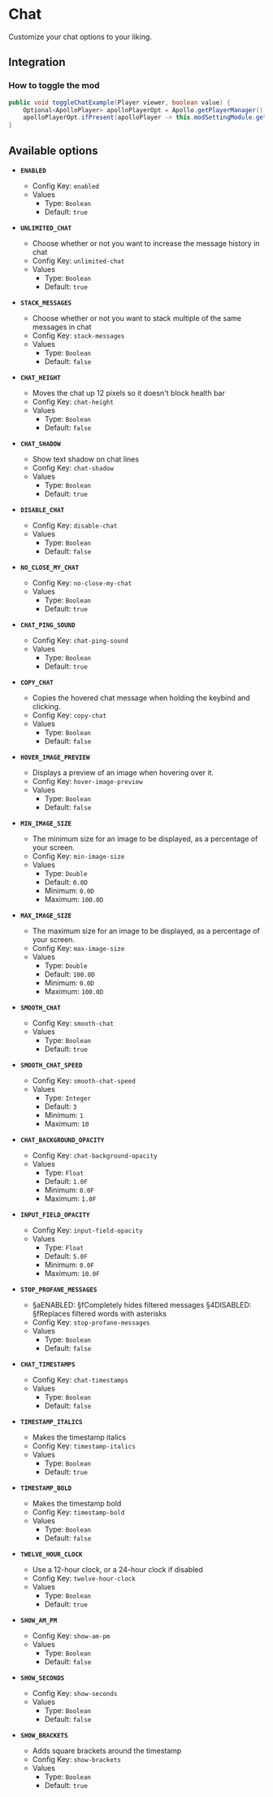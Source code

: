 # Chat

Customize your chat options to your liking.

## Integration

### How to toggle the mod

```java
public void toggleChatExample(Player viewer, boolean value) {
    Optional<ApolloPlayer> apolloPlayerOpt = Apollo.getPlayerManager().getPlayer(viewer.getUniqueId());
    apolloPlayerOpt.ifPresent(apolloPlayer -> this.modSettingModule.getOptions().set(apolloPlayer, ModChat.ENABLED, value));
}
```

## Available options

- __`ENABLED`__
    - Config Key: `enabled`
    - Values
        - Type: `Boolean`
        - Default: `true`

- __`UNLIMITED_CHAT`__
    - Choose whether or not you want to increase the message history in chat
    - Config Key: `unlimited-chat`
    - Values
        - Type: `Boolean`
        - Default: `true`

- __`STACK_MESSAGES`__
    - Choose whether or not you want to stack multiple of the same messages in chat
    - Config Key: `stack-messages`
    - Values
        - Type: `Boolean`
        - Default: `false`

- __`CHAT_HEIGHT`__
    - Moves the chat up 12 pixels so it doesn't block health bar
    - Config Key: `chat-height`
    - Values
        - Type: `Boolean`
        - Default: `false`

- __`CHAT_SHADOW`__
    - Show text shadow on chat lines
    - Config Key: `chat-shadow`
    - Values
        - Type: `Boolean`
        - Default: `true`

- __`DISABLE_CHAT`__
    - Config Key: `disable-chat`
    - Values
        - Type: `Boolean`
        - Default: `false`

- __`NO_CLOSE_MY_CHAT`__
    - Config Key: `no-close-my-chat`
    - Values
        - Type: `Boolean`
        - Default: `true`

- __`CHAT_PING_SOUND`__
    - Config Key: `chat-ping-sound`
    - Values
        - Type: `Boolean`
        - Default: `true`

- __`COPY_CHAT`__
    - Copies the hovered chat message when holding the keybind and clicking.
    - Config Key: `copy-chat`
    - Values
        - Type: `Boolean`
        - Default: `false`

- __`HOVER_IMAGE_PREVIEW`__
    - Displays a preview of an image when hovering over it.
    - Config Key: `hover-image-preview`
    - Values
        - Type: `Boolean`
        - Default: `false`

- __`MIN_IMAGE_SIZE`__
    - The minimum size for an image to be displayed, as a percentage of your screen.
    - Config Key: `min-image-size`
    - Values
        - Type: `Double`
        - Default: `0.0D`
        - Minimum: `0.0D`
        - Maximum: `100.0D`

- __`MAX_IMAGE_SIZE`__
    - The maximum size for an image to be displayed, as a percentage of your screen.
    - Config Key: `max-image-size`
    - Values
        - Type: `Double`
        - Default: `100.0D`
        - Minimum: `0.0D`
        - Maximum: `100.0D`

- __`SMOOTH_CHAT`__
    - Config Key: `smooth-chat`
    - Values
        - Type: `Boolean`
        - Default: `true`

- __`SMOOTH_CHAT_SPEED`__
    - Config Key: `smooth-chat-speed`
    - Values
        - Type: `Integer`
        - Default: `3`
        - Minimum: `1`
        - Maximum: `10`

- __`CHAT_BACKGROUND_OPACITY`__
    - Config Key: `chat-background-opacity`
    - Values
        - Type: `Float`
        - Default: `1.0F`
        - Minimum: `0.0F`
        - Maximum: `1.0F`

- __`INPUT_FIELD_OPACITY`__
    - Config Key: `input-field-opacity`
    - Values
        - Type: `Float`
        - Default: `5.0F`
        - Minimum: `0.0F`
        - Maximum: `10.0F`

- __`STOP_PROFANE_MESSAGES`__
    - §aENABLED: §fCompletely hides filtered messages 
§4DISABLED: §fReplaces filtered words with asterisks
    - Config Key: `stop-profane-messages`
    - Values
        - Type: `Boolean`
        - Default: `false`

- __`CHAT_TIMESTAMPS`__
    - Config Key: `chat-timestamps`
    - Values
        - Type: `Boolean`
        - Default: `false`

- __`TIMESTAMP_ITALICS`__
    - Makes the timestamp italics
    - Config Key: `timestamp-italics`
    - Values
        - Type: `Boolean`
        - Default: `true`

- __`TIMESTAMP_BOLD`__
    - Makes the timestamp bold
    - Config Key: `timestamp-bold`
    - Values
        - Type: `Boolean`
        - Default: `false`

- __`TWELVE_HOUR_CLOCK`__
    - Use a 12-hour clock, or a 24-hour clock if disabled
    - Config Key: `twelve-hour-clock`
    - Values
        - Type: `Boolean`
        - Default: `true`

- __`SHOW_AM_PM`__
    - Config Key: `show-am-pm`
    - Values
        - Type: `Boolean`
        - Default: `false`

- __`SHOW_SECONDS`__
    - Config Key: `show-seconds`
    - Values
        - Type: `Boolean`
        - Default: `false`

- __`SHOW_BRACKETS`__
    - Adds square brackets around the timestamp
    - Config Key: `show-brackets`
    - Values
        - Type: `Boolean`
        - Default: `true`

